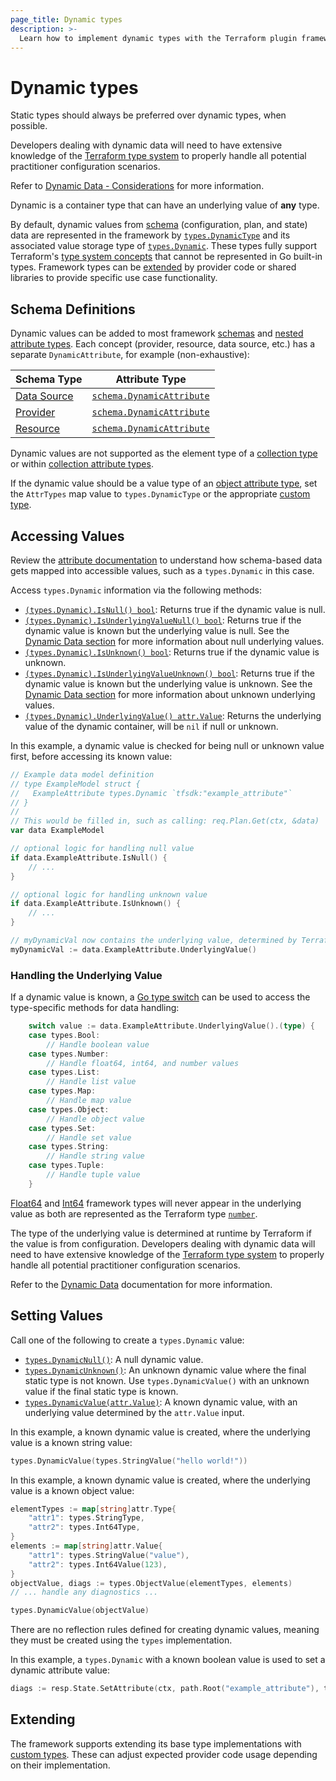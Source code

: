 ```yaml
---
page_title: Dynamic types
description: >-
  Learn how to implement dynamic types with the Terraform plugin framework.
---
```


# Dynamic types

<Tip>

Static types should always be preferred over dynamic types, when possible.

Developers dealing with dynamic data will need to have extensive knowledge of the [Terraform type system](/terraform/language/expressions/types) to properly handle all potential practitioner configuration scenarios.

Refer to [Dynamic Data - Considerations](/terraform/plugin/framework/handling-data/dynamic-data#considerations) for more information.

</Tip>

Dynamic is a container type that can have an underlying value of **any** type.

By default, dynamic values from [schema](/terraform/plugin/framework/handling-data/schemas) (configuration, plan, and state) data are represented in the framework by [`types.DynamicType`](https://pkg.go.dev/github.com/hashicorp/terraform-plugin-framework/types#DynamicType) and its associated value storage type of [`types.Dynamic`](https://pkg.go.dev/github.com/hashicorp/terraform-plugin-framework/types#Dynamic). These types fully support Terraform's [type system concepts](/terraform/plugin/framework/handling-data/terraform-concepts) that cannot be represented in Go built-in types. Framework types can be [extended](#extending) by provider code or shared libraries to provide specific use case functionality.

## Schema Definitions

Dynamic values can be added to most framework [schemas](/terraform/plugin/framework/handling-data/schemas) and [nested attribute types](/terraform/plugin/framework/handling-data/attributes#nested-attribute-types).
Each concept (provider, resource, data source, etc.) has a separate `DynamicAttribute`, for example (non-exhaustive):

| Schema Type | Attribute Type |
|-------------|----------------|
| [Data Source](/terraform/plugin/framework/data-sources) | [`schema.DynamicAttribute`](https://pkg.go.dev/github.com/hashicorp/terraform-plugin-framework/datasource/schema#DynamicAttribute) |
| [Provider](/terraform/plugin/framework/providers) | [`schema.DynamicAttribute`](https://pkg.go.dev/github.com/hashicorp/terraform-plugin-framework/provider/schema#DynamicAttribute) |
| [Resource](/terraform/plugin/framework/resources) | [`schema.DynamicAttribute`](https://pkg.go.dev/github.com/hashicorp/terraform-plugin-framework/resource/schema#DynamicAttribute) |

Dynamic values are not supported as the element type of a [collection type](/terraform/plugin/framework/handling-data/types#collection-types) or within [collection attribute types](/terraform/plugin/framework/handling-data/attributes#collection-attribute-types).

If the dynamic value should be a value type of an [object attribute type](/terraform/plugin/framework/handling-data/attributes#object-attribute-type), set the `AttrTypes` map value to `types.DynamicType` or the appropriate [custom type](#extending).

## Accessing Values

<Tip>

Review the [attribute documentation](/terraform/plugin/framework/handling-data/attributes/dynamic#accessing-values) to understand how schema-based data gets mapped into accessible values, such as a `types.Dynamic` in this case.

</Tip>

Access `types.Dynamic` information via the following methods:

* [`(types.Dynamic).IsNull() bool`](https://pkg.go.dev/github.com/hashicorp/terraform-plugin-framework/types/basetypes#DynamicValue.IsNull): Returns true if the dynamic value is null.
* [`(types.Dynamic).IsUnderlyingValueNull() bool`](https://pkg.go.dev/github.com/hashicorp/terraform-plugin-framework/types/basetypes#DynamicValue.IsUnderlyingValueNull): Returns true if the dynamic value is known but the underlying value is null. See the [Dynamic Data section](/terraform/plugin/framework/handling-data/dynamic-data#handling-underlying-null-and-unknown-values) for more information about null underlying values.
* [`(types.Dynamic).IsUnknown() bool`](https://pkg.go.dev/github.com/hashicorp/terraform-plugin-framework/types/basetypes#DynamicValue.IsUnknown): Returns true if the dynamic value is unknown.
* [`(types.Dynamic).IsUnderlyingValueUnknown() bool`](https://pkg.go.dev/github.com/hashicorp/terraform-plugin-framework/types/basetypes#DynamicValue.IsUnderlyingValueUnknown): Returns true if the dynamic value is known but the underlying value is unknown. See the [Dynamic Data section](/terraform/plugin/framework/handling-data/dynamic-data#handling-underlying-null-and-unknown-values) for more information about unknown underlying values.
* [`(types.Dynamic).UnderlyingValue() attr.Value`](https://pkg.go.dev/github.com/hashicorp/terraform-plugin-framework/types/basetypes#DynamicValue.UnderlyingValue): Returns the underlying value of the dynamic container, will be `nil` if null or unknown.

In this example, a dynamic value is checked for being null or unknown value first, before accessing its known value:

```go
// Example data model definition
// type ExampleModel struct {
//   ExampleAttribute types.Dynamic `tfsdk:"example_attribute"`
// }
//
// This would be filled in, such as calling: req.Plan.Get(ctx, &data)
var data ExampleModel

// optional logic for handling null value
if data.ExampleAttribute.IsNull() {
    // ...
}

// optional logic for handling unknown value
if data.ExampleAttribute.IsUnknown() {
    // ...
}

// myDynamicVal now contains the underlying value, determined by Terraform at runtime
myDynamicVal := data.ExampleAttribute.UnderlyingValue()
```

### Handling the Underlying Value

If a dynamic value is known, a [Go type switch](https://go.dev/tour/methods/16) can be used to access the type-specific methods for data handling:

```go
	switch value := data.ExampleAttribute.UnderlyingValue().(type) {
	case types.Bool:
		// Handle boolean value
	case types.Number:
		// Handle float64, int64, and number values
	case types.List:
		// Handle list value
	case types.Map:
		// Handle map value
	case types.Object:
		// Handle object value
	case types.Set:
		// Handle set value
	case types.String:
		// Handle string value
	case types.Tuple:
		// Handle tuple value
	}
```

<Tip>

[Float64](/terraform/plugin/framework/handling-data/types/float64) and [Int64](/terraform/plugin/framework/handling-data/types/int64) framework types will never appear in the underlying value as both are represented as the Terraform type [`number`](/terraform/language/expressions/types#number).

</Tip>

The type of the underlying value is determined at runtime by Terraform if the value is from configuration. Developers dealing with dynamic data will need to have extensive knowledge of the [Terraform type system](/terraform/language/expressions/types) to properly handle all potential practitioner configuration scenarios.

Refer to the [Dynamic Data](/terraform/plugin/framework/handling-data/dynamic-data) documentation for more information.

## Setting Values

Call one of the following to create a `types.Dynamic` value:

* [`types.DynamicNull()`](https://pkg.go.dev/github.com/hashicorp/terraform-plugin-framework/types#DynamicNull): A null dynamic value.
* [`types.DynamicUnknown()`](https://pkg.go.dev/github.com/hashicorp/terraform-plugin-framework/types#DynamicUnknown): An unknown dynamic value where the final static type is not known. Use `types.DynamicValue()` with an unknown value if the final static type is known.
* [`types.DynamicValue(attr.Value)`](https://pkg.go.dev/github.com/hashicorp/terraform-plugin-framework/types#DynamicValue): A known dynamic value, with an underlying value determined by the `attr.Value` input.

In this example, a known dynamic value is created, where the underlying value is a known string value:

```go
types.DynamicValue(types.StringValue("hello world!"))
```

In this example, a known dynamic value is created, where the underlying value is a known object value:

```go
elementTypes := map[string]attr.Type{
    "attr1": types.StringType,
    "attr2": types.Int64Type,
}
elements := map[string]attr.Value{
    "attr1": types.StringValue("value"),
    "attr2": types.Int64Value(123),
}
objectValue, diags := types.ObjectValue(elementTypes, elements)
// ... handle any diagnostics ...

types.DynamicValue(objectValue)
```

There are no reflection rules defined for creating dynamic values, meaning they must be created using the `types` implementation.

In this example, a `types.Dynamic` with a known boolean value is used to set a dynamic attribute value:

```go
diags := resp.State.SetAttribute(ctx, path.Root("example_attribute"), types.DynamicValue(types.BoolValue(true)))
```

## Extending

The framework supports extending its base type implementations with [custom types](/terraform/plugin/framework/handling-data/types/custom). These can adjust expected provider code usage depending on their implementation.
